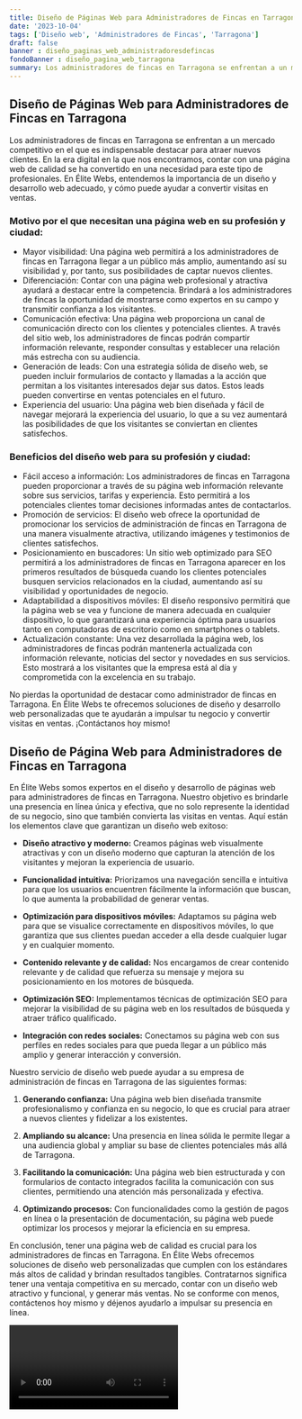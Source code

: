 ```yaml
---
title: Diseño de Páginas Web para Administradores de Fincas en Tarragona
date: '2023-10-04'
tags: ['Diseño web', 'Administradores de Fincas', 'Tarragona']
draft: false
banner : diseño_paginas_web_administradoresdefincas
fondoBanner : diseño_pagina_web_tarragona
summary: Los administradores de fincas en Tarragona se enfrentan a un mercado competitivo en el que es indispensable destacar para atraer nuevos clientes. En la era digital en la que nos encontramos, contar con una página web de calidad se ha convertido en una necesidad para este tipo de profesionales. En Élite Webs, entendemos la importancia de un diseño y desarrollo web adecuado, y cómo puede ayudar a convertir visitas en ventas.
---
```


## Diseño de Páginas Web para Administradores de Fincas en Tarragona

Los administradores de fincas en Tarragona se enfrentan a un mercado competitivo en el que es indispensable destacar para atraer nuevos clientes. En la era digital en la que nos encontramos, contar con una página web de calidad se ha convertido en una necesidad para este tipo de profesionales. En Élite Webs, entendemos la importancia de un diseño y desarrollo web adecuado, y cómo puede ayudar a convertir visitas en ventas.

### Motivo por el que necesitan una página web en su profesión y ciudad:

- Mayor visibilidad: Una página web permitirá a los administradores de fincas en Tarragona llegar a un público más amplio, aumentando así su visibilidad y, por tanto, sus posibilidades de captar nuevos clientes.
- Diferenciación: Contar con una página web profesional y atractiva ayudará a destacar entre la competencia. Brindará a los administradores de fincas la oportunidad de mostrarse como expertos en su campo y transmitir confianza a los visitantes.
- Comunicación efectiva: Una página web proporciona un canal de comunicación directo con los clientes y potenciales clientes. A través del sitio web, los administradores de fincas podrán compartir información relevante, responder consultas y establecer una relación más estrecha con su audiencia.
- Generación de leads: Con una estrategia sólida de diseño web, se pueden incluir formularios de contacto y llamadas a la acción que permitan a los visitantes interesados dejar sus datos. Estos leads pueden convertirse en ventas potenciales en el futuro.
- Experiencia del usuario: Una página web bien diseñada y fácil de navegar mejorará la experiencia del usuario, lo que a su vez aumentará las posibilidades de que los visitantes se conviertan en clientes satisfechos.

### Beneficios del diseño web para su profesión y ciudad:

- Fácil acceso a información: Los administradores de fincas en Tarragona pueden proporcionar a través de su página web información relevante sobre sus servicios, tarifas y experiencia. Esto permitirá a los potenciales clientes tomar decisiones informadas antes de contactarlos.
- Promoción de servicios: El diseño web ofrece la oportunidad de promocionar los servicios de administración de fincas en Tarragona de una manera visualmente atractiva, utilizando imágenes y testimonios de clientes satisfechos.
- Posicionamiento en buscadores: Un sitio web optimizado para SEO permitirá a los administradores de fincas en Tarragona aparecer en los primeros resultados de búsqueda cuando los clientes potenciales busquen servicios relacionados en la ciudad, aumentando así su visibilidad y oportunidades de negocio.
- Adaptabilidad a dispositivos móviles: El diseño responsivo permitirá que la página web se vea y funcione de manera adecuada en cualquier dispositivo, lo que garantizará una experiencia óptima para usuarios tanto en computadoras de escritorio como en smartphones o tablets.
- Actualización constante: Una vez desarrollada la página web, los administradores de fincas podrán mantenerla actualizada con información relevante, noticias del sector y novedades en sus servicios. Esto mostrará a los visitantes que la empresa está al día y comprometida con la excelencia en su trabajo.

No pierdas la oportunidad de destacar como administrador de fincas en Tarragona. En Élite Webs te ofrecemos soluciones de diseño y desarrollo web personalizadas que te ayudarán a impulsar tu negocio y convertir visitas en ventas. ¡Contáctanos hoy mismo!

<GifSeo />

<Cta />

## Diseño de Página Web para Administradores de Fincas en Tarragona

En Élite Webs somos expertos en el diseño y desarrollo de páginas web para administradores de fincas en Tarragona. Nuestro objetivo es brindarle una presencia en línea única y efectiva, que no solo represente la identidad de su negocio, sino que también convierta las visitas en ventas. Aquí están los elementos clave que garantizan un diseño web exitoso:

- **Diseño atractivo y moderno:** Creamos páginas web visualmente atractivas y con un diseño moderno que capturan la atención de los visitantes y mejoran la experiencia de usuario.

- **Funcionalidad intuitiva:** Priorizamos una navegación sencilla e intuitiva para que los usuarios encuentren fácilmente la información que buscan, lo que aumenta la probabilidad de generar ventas.

- **Optimización para dispositivos móviles:** Adaptamos su página web para que se visualice correctamente en dispositivos móviles, lo que garantiza que sus clientes puedan acceder a ella desde cualquier lugar y en cualquier momento.

- **Contenido relevante y de calidad:** Nos encargamos de crear contenido relevante y de calidad que refuerza su mensaje y mejora su posicionamiento en los motores de búsqueda.

- **Optimización SEO:** Implementamos técnicas de optimización SEO para mejorar la visibilidad de su página web en los resultados de búsqueda y atraer tráfico qualificado.

- **Integración con redes sociales:** Conectamos su página web con sus perfiles en redes sociales para que pueda llegar a un público más amplio y generar interacción y conversión.

Nuestro servicio de diseño web puede ayudar a su empresa de administración de fincas en Tarragona de las siguientes formas:

1. **Generando confianza:** Una página web bien diseñada transmite profesionalismo y confianza en su negocio, lo que es crucial para atraer a nuevos clientes y fidelizar a los existentes.

2. **Ampliando su alcance:** Una presencia en línea sólida le permite llegar a una audiencia global y ampliar su base de clientes potenciales más allá de Tarragona.

3. **Facilitando la comunicación:** Una página web bien estructurada y con formularios de contacto integrados facilita la comunicación con sus clientes, permitiendo una atención más personalizada y efectiva.

4. **Optimizando procesos:** Con funcionalidades como la gestión de pagos en línea o la presentación de documentación, su página web puede optimizar los procesos y mejorar la eficiencia en su empresa.

En conclusión, tener una página web de calidad es crucial para los administradores de fincas en Tarragona. En Élite Webs ofrecemos soluciones de diseño web personalizadas que cumplen con los estándares más altos de calidad y brindan resultados tangibles. Contratarnos significa tener una ventaja competitiva en su mercado, contar con un diseño web atractivo y funcional, y generar más ventas. No se conforme con menos, contáctenos hoy mismo y déjenos ayudarlo a impulsar su presencia en línea.

<Video />

<CtaBot job='Administradores de Fincas' city='Tarragona'/>

<Gmaps query='Tarragona+españa+maps' />